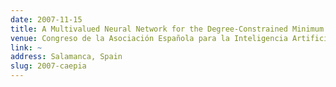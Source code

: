 ```yaml
---
date: 2007-11-15
title: A Multivalued Neural Network for the Degree-Constrained Minimum Spanning Tree Problem
venue: Congreso de la Asociación Española para la Inteligencia Artificial 2007
link: ~ 
address: Salamanca, Spain
slug: 2007-caepia
---
```


